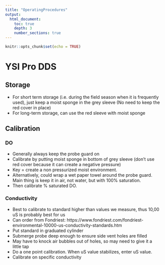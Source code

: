 ```yaml
---
title: "OperatingProcedures"
output: 
  html_document:
    toc: true
    depth: 3
    number_sections: true
---
```


```r
knitr::opts_chunk$set(echo = TRUE)
```

# YSI Pro DDS {.tabset .tabset-fade .tabset-pills}

## Storage
-  For short term storage (i.e. during the field season when it is frequently used), just keep a moist sponge in the grey sleeve (No need to keep the red cover in place)
-  For long-term storage, can use the red sleeve with moist sponge

## Calibration
### DO
-  Generally always keep the probe guard on  
-  Calibrate by putting moist sponge in bottom of grey sleeve (don’t use red cover because it can create a negative pressure)  
-  Key = create a non pressurized moist environment.   
-  Alternatively, could wrap a wet paper towel around the probe guard. Main thing is keep it in air, not water, but with 100% saturation.  
-  Then calibrate % saturated DO. 

### Conductivity
-  Best to calibrate to standard higher than values we measure, thus 10,00 uS is probably best for us
-  Can order from Fondriest: https://www.fondriest.com/fondriest-environmental-10000-us-conductivity-standards.htm
 -  Put standard in graduated cylinder
-  Submerge probe deep enough to ensure side vent holes are filled
-  May have to knock air bubbles out of holes, so may need to give it a little tap
-  Do a one point calibration. When uS value stabilizes, enter uS value.
-  Calibrate on specific conductivity 

